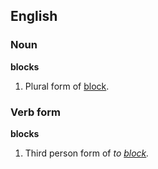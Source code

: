 ==English==

===Noun===
'''blocks'''
# Plural form of [[block]].

===Verb form===
'''blocks'''
# Third person form of ''to [[block]].''
